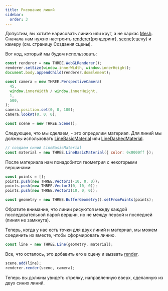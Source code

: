 ```yaml
---
title: Рисование линий
sidebar:
  order: 3
---
```


<div>

Допустим, вы хотите нарисовать линию или круг, а не каркас [Mesh](api/objects/Mesh).
Сначала нам нужно настроить [renderer](api/renderers/WebGLRenderer)(рендеринг), [scene](api/scenes/Scene)(сцену) и камеру (см. страницу Создания сцены).

Вот код, который мы будем использовать:

```javascript
const renderer = new THREE.WebGLRenderer();
renderer.setSize(window.innerWidth, window.innerHeight);
document.body.appendChild(renderer.domElement);

const camera = new THREE.PerspectiveCamera(
  45,
  window.innerWidth / window.innerHeight,
  1,
  500,
);
camera.position.set(0, 0, 100);
camera.lookAt(0, 0, 0);

const scene = new THREE.Scene();
```

Следующее, что мы сделаем, - это определим материал. Для линий мы должны использовать [LineBasicMaterial](api/materials/LineBasicMaterial) или [LineDashedMaterial](api/materials/LineDashedMaterial).

```javascript
// создаем синий LineBasicMaterial
const material = new THREE.LineBasicMaterial({ color: 0x0000ff });
```

После материала нам понадобится геометрия с некоторыми вершинами:

```javascript
const points = [];
points.push(new THREE.Vector3(-10, 0, 0));
points.push(new THREE.Vector3(0, 10, 0));
points.push(new THREE.Vector3(10, 0, 0));

const geometry = new THREE.BufferGeometry().setFromPoints(points);
```

Обратите внимание, что линии рисуются между каждой последовательной парой вершин, но не между первой и последней (линия не замкнута).

Теперь, когда у нас есть точки для двух линий и материал, мы можем соединить их вместе, чтобы сформировать линию.

```javascript
const line = new THREE.Line(geometry, material);
```

Все, что осталось, это добавить его в сцену и вызвать [render](api/renderers/WebGLRenderer#render).

```javascript
scene.add(line);
renderer.render(scene, camera);
```

Теперь вы должны увидеть стрелку, направленную вверх, сделанную из двух синих линий.

</div>
